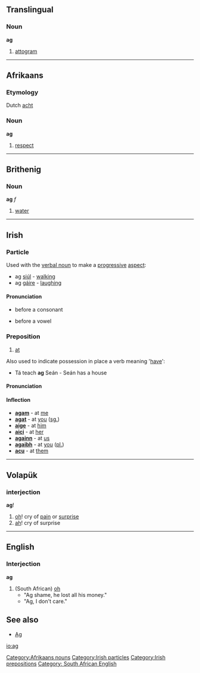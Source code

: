==Translingual==

===Noun===
'''ag'''
#[[attogram]]

----

==Afrikaans==
===Etymology===
Dutch [[acht]]
===Noun===
'''ag'''

# [[respect]]

[[Category:Afrikaans nouns]]

----

==Brithenig==
===Noun===
'''ag''' ''f''

#[[water]]
----
==Irish==
===Particle===
Used with the [[verbal noun]] to make a [[progressive]] [[aspect]]:
*ag [[siúl]] - [[walk]]ing
*ag [[gáire]] - [[laugh]]ing

====Pronunciation====
*{{IPA|[ə]}} before a consonant
*{{IPA|[əg]}} before a vowel

[[Category:Irish particles]]

===Preposition===
#[[at]]

Also used to indicate possession in place a verb meaning '[[have]]':
*Tá teach '''ag''' Seán - Seán has a house

====Pronunciation====
{{IPA|[egʲ]}}

====Inflection====
*'''[[agam]]''' - at [[me]]
*'''[[agat]]''' - at [[you]] ([[singular|sg.]])
*'''[[aige]]''' - at [[him]]
*'''[[aici]]''' - at [[her]]
*'''[[againn]]''' - at [[us]]
*'''[[agaibh]]''' - at [[you]] ([[plural|pl.]])
*'''[[acu]]''' - at [[them]]

[[Category:Irish prepositions]]
----

==Volapük==
===interjection===
'''ag'''!

# [[oh]]! cry of [[pain]] or [[surprise]]
# [[ah]]! cry of surprise
----
==English==
===Interjection===
'''ag'''
#(South African) [[oh]]
#* "Ag shame, he lost all his money."
#* "Ag, I don't care."
[[Category: South African English]]

== See also ==
*[[Ag]]

[[io:ag]]